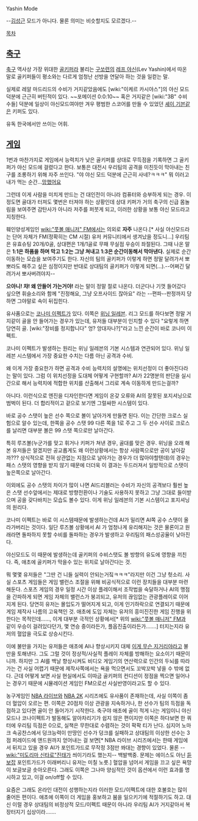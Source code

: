 Yashin Mode

--[[김성근]] 모드가 아니다. 물론 의미는 비슷할지도 모르겠다.--

[[목차]]

== [[축구]] ==
[[축구]] 역사상 가장 위대한 [[골키퍼]]라 불리는 [[소련|구쏘련]]의 [[레프 야신]](Lev Yashin)에서 따온 말로 골키퍼들이 평소와는 다르게 엄청난 선방을 연달아 하는 것을 일컫는 말.

실제로 레알 마드리드의 수비가 거지같았음에도 [wiki:"이케르 카시야스"]의 야신 모드 덕분에 근근히 버틴적이 있다. ~~포메이션 0:0:10~~
혹은 거지같은 [wiki:"3B" 수비수들] 덕분에 일상이 야신모드여야만 겨우 평범한 스코어를 만들 수 있었던 [[셰이 기븐]]같은 키퍼도 있다.

유독 한국에서만 쓰이는 어휘.

== [[게임]] ==
1번과 마찬가지로 게임에서 능력치가 낮은 골키퍼를 상대로 무득점을 기록하면 그 골키퍼가 야신 모드에 걸렸다고 한다. 보통은 대전시 우리팀의 공격을 미친듯이 막아내는 친구를 조롱하기 위해 자주 쓰인다. "야 야신 모드 덕분에 근근히 사네?ㅋㅋㅋ" 뭐 이러고 내가 먹는 순간...[[망했어요]]

그런데 이게 사람을 미치게 만드는 건 대인전이 아니라 컴퓨터와 승부하게 되는 경우. 이 정도면 골대가 터져도 몇번은 터져야 하는 상황인데 상대 키퍼가 거의 축구의 신급 몸놀림을 보여주면 감탄사가 아니라 저주를 퍼붓게 되고, 이러한 상황을 보통 야신 모드라고 지칭한다.

훼인양성게임인 [[wiki:"풋볼 매니저" FM]]에서는 의외로 '''자주''' 나온다.[* 사실 야신모드라는 단어 자체가 FM(정확히는 CM 시절) 유저 커뮤니티에서 생겨났을 정도니...] 우리팀은 유효슈팅 20개/0골, 상대편은 1개/1골로 무패 무실점 우승이 좌절된다. 그때 나온 말은 '''1:1은 하품을 하며 막고 1:2는 그냥 쳐내고 1:3은 순간이동해서 막아낸다.''' 실제로 순간이동하는 모습을 보여주기도 한다. 자신의 팀의 골키퍼가 이렇게 하면 정말 달려가서 뽀뽀라도 해주고 싶은 심정이지만 반대로 상대팀의 골키퍼가 이렇게 되면(…).--어쩌긴 달려가서 뽀사버려야지--

'''으아니! 챠! 왜 안들어 가는거야!''' 라는 말이 정말 절로 나온다. 더군다나 기껏 들어갔다 싶으면 휘슬소리와 함께 "진정해요, 그냥 오프사이드 잖아요" 라는 --편파--판정까지 당하면 그야말로 속이 뒤집힌다.

유사품으로는 [[코나미 이펙트]]가 있다. 이쪽은 [[위닝 일레븐]]. 리그 모드를 하다보면 정말 거지같이 골을 안 들어가는 경우가 있는데, 유저들 대부분이 인지할 수 있다 "요렇게 하면 당연히 골. [wiki:"장비를 정지합니다" 엉? 앙대자나?]"라고 느낀 순간이 바로 코나미 이펙트.

코나미 이펙트가 발생하는 원리는 위닝 일레븐의 기본 시스템과 연관되어 있다. 위닝 일레븐 시스템에서 가장 중요한 수치는 다름 아닌 공격과 수비.

왜 이게 가장 중요한가 하면 공격과 수비 능력치의 설명에는 위치선정이 더 좋아진다라는 말이 있다. 그럼 이 위치선정을 도대체 어떻게 구현할까? AI가 22명분의 판단을 실시간으로 해서 능력치에 적합한 위치를 산출해서 그리로 계속 이동하게 만드는걸까?

아니다. 이런식으로 엔진을 디자인한다면 게임이 온갖 오류와 AI의 잘못된 포지셔닝으로 범벅이 된다. 더 합리적이고 겉으로 보기엔 그럴싸한 시스템이 있다.

바로 공수 스탯이 높은 선수 쪽으로 볼이 날아가게 만들면 된다. 이는 간단한 크로스 실험으로 알수 있는데, 한쪽을 공수 스탯 99 다른 쪽을 1로 주고 그 두 선수 사이로 크로스를 날리면 대부분 볼은 99 스탯 쪽으로만 날아간다.

특히 루즈볼(누군가를 맞고 휘거나 키퍼가 쳐낸 경우, 골대를 맞은 경우. 위닝을 오래 해본 유저들은 알겠지만 공교롭게도 왜 이런상황에서는 항상 사람쪽으로만 공이 날아갈까??? 상식적으로 전혀 상관없는 지점으로 날아가는 경우가 더 많아야할텐데)의 경우는 패스 스탯의 영향을 받지 않기 때문에 더더욱 이 결과는 두드러져서 일방적으로 스탯이 높은쪽으로 날아간다.

이외에도 공수 스탯의 차이가 많이 나면 AI드리블러는 수비가 자신의 공격보다 훨씬 높은 스탯 선수앞에서는 제대로 방향전환이나 기술도 사용하지 못하고 그냥 그대로 들이받으며 공을 갖다바치는 모습도 볼수 있다. 이게 위닝 일레븐의 기본 시스템이고 포지셔닝의 원리다.

코나미 이펙트는 바로 이 시스템때문에 발생하는건데 AI가 밀리면 AI쪽 공수 스탯이 올라가버리는 것이다. 일단 루즈볼 상황에서 AI 가 엄청나게 유리해지는 것은 물론이고 원래라면 돌파하지 못할 수비를 돌파하는 경우가 발생하고 우리팀의 패스성공율이 낮아진다.

야신모드도 이 때문에 발생하는데 골키퍼의 수비스탯도 볼 방향의 유도에 영향을 끼친다. 즉, 애초에 골키퍼가 막을수 있는 위치로 날아간다는 것.

뭐 몇몇 유저들은 "그딴 건 니들 실력이 안되는거짘ㅋㅋㅋ"라지만 이건 그냥 헛소리. 사실 스포츠 게임들은 게임 밸런스 조절을 위해 비공식적으로 이런 장치들을 대부분 마련해둔다. 스포츠 게임의 경우 일정 시간 이상 플레이해서 조작법을 숙달하거나 AI의 맹점을 간파하게 되면 게임 자체의 밸런스가 붕괴되고, 유저의 끊임없는 관광플레이로 이어지게 된다. 당연히 유저는 몰입도가 떨어지게 되고, 이게 인기하락으로 연결되기 때문에 게임 제작사 나름의 고육책인 것. 애초에 도입 자체는 유저의 흥미진진한 게임 진행을 위한다는 목적인데……, 이게 대부분 극적인 상황에서[* 위의 [[wiki:"풋볼 매니저" FM]]과 같이 우승이 걸려있다던가, 몇 연승 중이라든가, 플옵진출이라든가…….] 터지는지라 유저의 혈압을 극도로 상승시킨다.

이에 불만을 가지는 유저들은 애초에 AI나 향상시키지 대체 [[이게 무슨 지거리야]]라고 불만을 토해낸다. 그도 그럴 것이 정상적/사실적 플레이 자체를 방해하는 요소이기 때문이니까. 하지만 그 AI를 백날 향상시켜도 비디오 게임기의 연산력으로 인간의 두뇌를 따라가는 건 사실 어렵기 때문에 제작사쪽에서는 욕을 먹으면서도 꼬박꼬박 넣을 수 밖에 없다. 근데 어떻게 보면 사실 현실에서도 이따금 골키퍼의 컨디션이 정점을 찍으면 일어나는 경우기 때문에 시뮬레이션 게임인 FM으로선 사실반영이라고도 할 수 있다.

농구게임인 [[NBA 라이브]]와 [[NBA 2K]] 시리즈에도 유사품이 존재하는데, 사실 이쪽이 좀 더 혈압이 오르는 편. 이쪽은 20점차 이상 관광을 지속하거나, 한 선수가 팀의 득점을 독점하고 있다면 골이 안 들어가기 시작한다. 축구야 애초에 골이 적게 나는 게임이니 야신모드나 코나이펙트가 발동해도 알아차리기가 쉽지 않은 편이지만 이쪽은 하다보면 한 쿼터에 우리팀 득점은 0으로, 실책은 무한대로 수렴하는 것이 팍팍 티가 난다. 심지어 노마크 속공찬스에서 덩크능력이 만땅인 선수가 덩크를 실패하고 상대팀의 이상한 선수는 3점 퍼레이드에 앤드원까지 얻어내는 걸 보면[* NBA 라이브 시리즈에서는 한때 게임에서 뒤지고 있을 경우 AI가 포인트가드로 무작정 3점만 쏴대는 경향이 있었다. 물론 --[[wiki:"미도리마 신타로"진태]]가 씌이기라도 했는지-- 백발백중. 문제는 에이스도 아닌 [[듣보잡]] 포인트가드가 이래버리니 유저는 미칠 노릇.] 혈압을 넘어서 게임을 끄고 싶은 욕망이 보글보글 솟아오른다. 그래도 이쪽은 그나마 양심적인 것이 옵션에서 이런 효과를 명시하고 있고, 이걸 on/off할 수 있다.

요즘은 그래도 온라인 대전이 성행하는지라 이러한 모드/이펙트에 대한 호불호는 많이 줄어든 편이다. 애초에 이쪽이 더 게임을 홍보하고 붐을 일으키기에 적절하기도 하고. 대신 이럴 경우 상대팀의 비정상적 모드/이펙트 때문이 아니라 우리팀 AI가 거지같아서 복장터지기 십상이라…….
